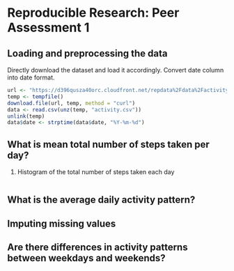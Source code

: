 # Reproducible Research: Peer Assessment 1


## Loading and preprocessing the data
Directly download the dataset and load it accordingly. Convert date column into date format.

```r
url <- "https://d396qusza40orc.cloudfront.net/repdata%2Fdata%2Factivity.zip"
temp <- tempfile()
download.file(url, temp, method = "curl")
data <- read.csv(unz(temp, "activity.csv"))
unlink(temp)
data$date <- strptime(data$date, "%Y-%m-%d")
```

## What is mean total number of steps taken per day?
1. Histogram of the total number of steps taken each day

```r


```


## What is the average daily activity pattern?



## Imputing missing values



## Are there differences in activity patterns between weekdays and weekends?
